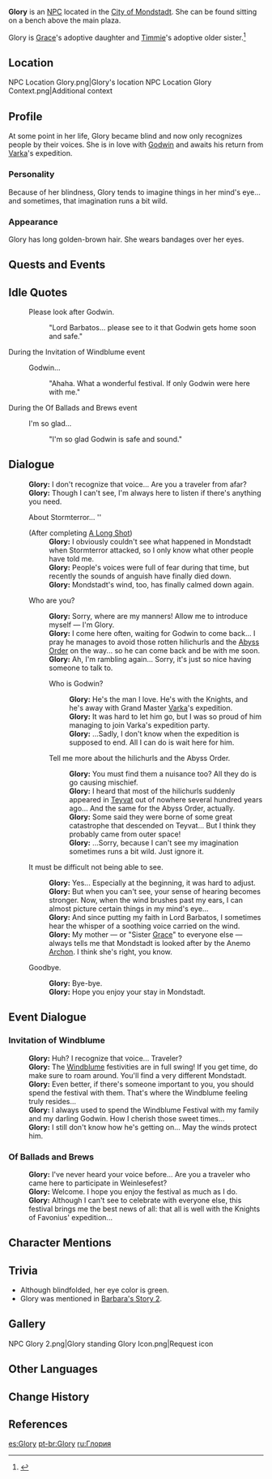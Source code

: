 {{Character Infobox
|image            = NPC Glory.png
|type             = NPC
|region           = Mondstadt
|voiceEN          = [https://jenniferlosi.com/ Jennifer Losi]<ref>Twitter: [https://twitter.com/JenLosi/status/1326965079602958336 EN VA Self Announcement]</ref>
|voiceJP          = [http://amuleto.jp/talents/tabatanene.html Nene Tabata ({{ja|田畑 寧々}})]<ref>Amuleto: [http://amuleto.jp/talents/tabatanene.html JP VA's Profile]</ref>
|mother           = Grace
|motherNote       = Adoptive mother
|sibling          = Timmie
|siblingNote      = Adoptive younger brother
}}
'''Glory''' is an [[NPC]] located in the [[City of Mondstadt]]. She can be found sitting on a bench above the main plaza.

Glory is [[Grace]]'s adoptive daughter and [[Timmie]]'s adoptive older sister.<ref>{{Ref/Quest|Sorry, Timmie!}}</ref>

==Location==
<gallery>
NPC Location Glory.png|Glory's location
NPC Location Glory Context.png|Additional context
</gallery>

==Profile==
At some point in her life, Glory became blind and now only recognizes people by their voices. She is in love with [[Godwin]] and awaits his return from [[Varka]]'s expedition.

===Personality===
Because of her blindness, Glory tends to imagine things in her mind's eye... and sometimes, that imagination runs a bit wild.

===Appearance===
Glory has long golden-brown hair.  She wears bandages over her eyes.

==Quests and Events==
{{Quests and Events}}

==Idle Quotes==
{{Dialogue start}}
: {{DIcon|Idle}} Please look after Godwin.
:: {{A|VO Glory 01.ogg}} "Lord Barbatos... please see to it that Godwin gets home soon and safe."
{{Dialogue end}}

;During the Invitation of Windblume event
{{Dialogue start}}
: {{DIcon|Idle}} Godwin...
:: {{A|VO Glory Invitation of Windblume 01.ogg}} "Ahaha. What a wonderful festival. If only Godwin were here with me."
{{Dialogue end}}

;During the Of Ballads and Brews event
{{Dialogue start}}
: {{DIcon|Idle}} I'm so glad...
:: {{A|VO Glory Of Ballads and Brews 01.ogg}} "I'm so glad Godwin is safe and sound."
{{Dialogue end}}

==Dialogue==
{{Dialogue start}}
:'''Glory:''' I don't recognize that voice... Are you a traveler from afar?
:'''Glory:''' Though I can't see, I'm always here to listen if there's anything you need.
:{{DIcon}} About Stormterror... ''
:;(After completing [[A Long Shot]])
::'''Glory:''' I obviously couldn't see what happened in Mondstadt when Stormterror attacked, so I only know what other people have told me.
::'''Glory:''' People's voices were full of fear during that time, but recently the sounds of anguish have finally died down.
::'''Glory:''' Mondstadt's wind, too, has finally calmed down again.
:{{DIcon}} Who are you?
::'''Glory:''' Sorry, where are my manners! Allow me to introduce myself &mdash; I'm Glory.
::'''Glory:''' I come here often, waiting for Godwin to come back... I pray he manages to avoid those rotten hilichurls and the [[Abyss Order]] on the way... so he can come back and be with me soon.
::'''Glory:''' Ah, I'm rambling again... Sorry, it's just so nice having someone to talk to.
::{{DIcon}} Who is Godwin?
:::'''Glory:''' He's the man I love. He's with the Knights, and he's away with Grand Master [[Varka]]'s expedition.
:::'''Glory:''' It was hard to let him go, but I was so proud of him managing to join Varka's expedition party.
:::'''Glory:''' ...Sadly, I don't know when the expedition is supposed to end. All I can do is wait here for him.
::{{DIcon}} Tell me more about the hilichurls and the Abyss Order.
:::'''Glory:''' You must find them a nuisance too? All they do is go {{sic|round}} causing mischief.
:::'''Glory:''' I heard that most of the hilichurls suddenly appeared in [[Teyvat]] out of nowhere several hundred years ago... And the same for the Abyss Order, actually.
:::'''Glory:''' Some said they were borne of some great catastrophe that descended on Teyvat... But I think they probably came from outer space!
:::'''Glory:''' ...Sorry, because I can't see my imagination sometimes runs a bit wild. Just ignore it.
:{{DIcon}} It must be difficult not being able to see.
::'''Glory:''' Yes... Especially at the beginning, it was hard to adjust.
::'''Glory:''' But when you can't see, your sense of hearing becomes stronger. Now, when the wind brushes past my ears, I can almost picture certain things in my mind's eye...
::'''Glory:''' And since putting my faith in Lord Barbatos, I sometimes hear the whisper of a soothing voice carried on the wind.
::'''Glory:''' My mother &mdash; or "Sister [[Grace]]" to everyone else &mdash; always tells me that Mondstadt is looked after by the Anemo [[Archon]]. I think she's right, you know.
:{{DIcon}} Goodbye.
::'''Glory:''' Bye-bye.
::'''Glory:''' Hope you enjoy your stay in Mondstadt.
{{Dialogue end}}

==Event Dialogue==
===Invitation of Windblume===
{{Dialogue start}}
:'''Glory:''' Huh? I recognize that voice... Traveler?
:'''Glory:''' The [[Windblume Festival|Windblume]] festivities are in full swing! If you get time, do make sure to roam around. You'll find a very different Mondstadt.
:'''Glory:''' Even better, if there's someone important to you, you should spend the festival with them. That's where the Windblume feeling truly resides...
:'''Glory:''' I always used to spend the Windblume Festival with my family and my darling Godwin. How I cherish those sweet times...
:'''Glory:''' I still don't know how he's getting on... May the winds protect him.
{{Dialogue end}}
===Of Ballads and Brews===
{{Dialogue start}}
:'''Glory:''' I've never heard your voice before... Are you a traveler who came here to participate in Weinlesefest?
:'''Glory:''' Welcome. I hope you enjoy the festival as much as I do.
:'''Glory:''' Although I can't see to celebrate with everyone else, this festival brings me the best news of all: that all is well with the Knights of Favonius'  expedition...
{{Dialogue end}}

==Character Mentions==
{{Character Mentions}}

==Trivia==
* Although blindfolded, her eye color is green.
* Glory was mentioned in [[Barbara/Lore|Barbara's Story 2]].

==Gallery==
<gallery>
NPC Glory 2.png|Glory standing
Glory Icon.png|Request icon
</gallery>

==Other Languages==
{{Other Languages
|default_hidden = 1
|en      = Glory
|zhs     = 葛罗丽
|zhs_rm  = Géluólì
|zht     = 葛蘿麗
|zht_rm  = Géluólì
|ja      = グローリー
|ja_rm   = Guroorii
|ko      = 글로리
|ko_rm   = Geullori
|es      = Glory
|fr      = Gloria
|ru      = Глория
|th      = Glory
|vi      = Glory
|de      = Glory
|id      = Glory
|pt      = Glory
|tr      = Glory
|it      = Glory
}}

==Change History==
{{Change History|1.0}}

==References==
{{Reflist}}

[[es:Glory]]
[[pt-br:Glory]]
[[ru:Глория]]